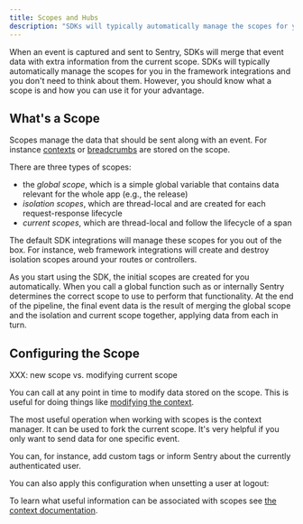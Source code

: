 ```yaml
---
title: Scopes and Hubs
description: "SDKs will typically automatically manage the scopes for you in the framework integrations. Learn what a scope is and how you can use it to your advantage."
---
```


When an event is captured and sent to Sentry, SDKs will merge that event data with extra
information from the current scope. SDKs will typically automatically manage the scopes
for you in the framework integrations and you don't need to think about them. However,
you should know what a scope is and how you can use it for your advantage.

## What's a Scope

Scopes manage the data that should be sent along with an event. For instance [contexts](../context/) or [breadcrumbs](../breadcrumbs/) are stored on the scope.

There are three types of scopes:

- the *global scope*, which is a simple global variable that contains data relevant for the whole app (e.g., the release)
- *isolation scopes*, which are thread-local and are created for each request-response lifecycle
- *current scopes*, which are thread-local and follow the lifecycle of a span

The default SDK integrations will manage these scopes for you out of the box. For
instance, web framework integrations will create and destroy isolation scopes around your
routes or controllers.

As you start using the SDK, the initial scopes are created for you automatically.
When you call a global function such as <PlatformIdentifier name="capture-event" /> or <PlatformIdentifier name="set-tag" /> internally Sentry determines the correct scope to use to perform that functionality. At the end of the pipeline, the final event data is the result of merging the global scope and the isolation and current scope together, applying data from each in turn.

## Configuring the Scope

XXX: new scope vs. modifying current scope

You can call <PlatformIdentifier name="new-scope" /> at any point in
time to modify data stored on the scope. This is useful for doing things like
[modifying the context](../context/).

The most useful operation when working with scopes is the <PlatformIdentifier name="new-scope" /> context manager. It can be used to fork the current scope. It's very helpful if
you only want to send data for one specific event.

You can, for instance, add custom tags or inform Sentry about the currently authenticated user.

<PlatformContent includePath="enriching-events/scopes/configure-scope" />

You can also apply this configuration when unsetting a user at logout:

<PlatformContent includePath="enriching-events/unset-user" />

To learn what useful information can be associated with scopes see
[the context documentation](../context/).

